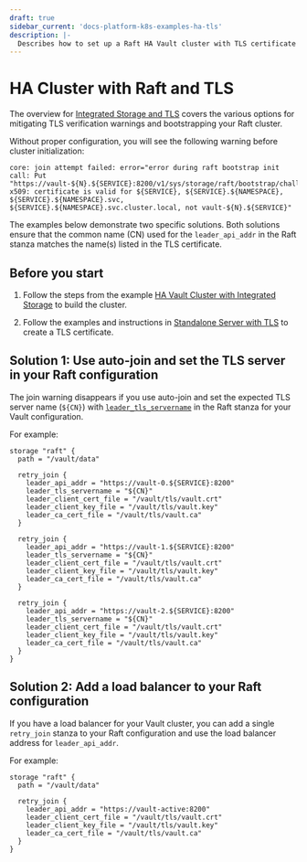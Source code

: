 ```yaml
---
draft: true
sidebar_current: 'docs-platform-k8s-examples-ha-tls'
description: |-
  Describes how to set up a Raft HA Vault cluster with TLS certificate
---
```


# HA Cluster with Raft and TLS

The overview for [Integrated Storage and
TLS](/docs/concepts/integrated-storage#integrated-storage-and-tls) covers
the various options for mitigating TLS verification warnings and bootstrapping
your Raft cluster.

Without proper configuration, you will see the following warning before cluster
initialization:
```shell
core: join attempt failed: error="error during raft bootstrap init call: Put "https://vault-${N}.${SERVICE}:8200/v1/sys/storage/raft/bootstrap/challenge": x509: certificate is valid for ${SERVICE}, ${SERVICE}.${NAMESPACE}, ${SERVICE}.${NAMESPACE}.svc, ${SERVICE}.${NAMESPACE}.svc.cluster.local, not vault-${N}.${SERVICE}"
```

The examples below demonstrate two specific solutions. Both solutions ensure
that the common name (CN) used for the `leader_api_addr` in the Raft stanza
matches the name(s) listed in the TLS certificate.

## Before you start

1. Follow the steps from the example [HA Vault Cluster with Integrated
Storage](/docs/platform/k8s/helm/examples/ha-with-raft) to build the cluster.

2. Follow the examples and instructions in [Standalone Server with
TLS](/docs/platform/k8s/helm/examples/standalone-tls) to create a TLS
certificate.

## Solution 1: Use auto-join and set the TLS server in your Raft configuration

The join warning disappears if you use auto-join and set the expected TLS
server name (`${CN}`) with
[`leader_tls_servername`](/docs/configuration/storage/raft#leader_tls_servername)
in the Raft stanza for your Vault configuration.

For example:

```hcl {6,14,22}
storage "raft" {
  path = "/vault/data"

  retry_join {
    leader_api_addr = "https://vault-0.${SERVICE}:8200"
    leader_tls_servername = "${CN}"
    leader_client_cert_file = "/vault/tls/vault.crt"
    leader_client_key_file = "/vault/tls/vault.key"
    leader_ca_cert_file = "/vault/tls/vault.ca"
  }

  retry_join {
    leader_api_addr = "https://vault-1.${SERVICE}:8200"
    leader_tls_servername = "${CN}"
    leader_client_cert_file = "/vault/tls/vault.crt"
    leader_client_key_file = "/vault/tls/vault.key"
    leader_ca_cert_file = "/vault/tls/vault.ca"
  }

  retry_join {
    leader_api_addr = "https://vault-2.${SERVICE}:8200"
    leader_tls_servername = "${CN}"
    leader_client_cert_file = "/vault/tls/vault.crt"
    leader_client_key_file = "/vault/tls/vault.key"
    leader_ca_cert_file = "/vault/tls/vault.ca"
  }
}
```

## Solution 2:  Add a load balancer to your Raft configuration

If you have a load balancer for your Vault cluster, you can add a single
`retry_join` stanza to your Raft configuration and use the load balancer
address for `leader_api_addr`.

For example:

```hcl {5}
storage "raft" {
  path = "/vault/data"

  retry_join {
    leader_api_addr = "https://vault-active:8200"
    leader_client_cert_file = "/vault/tls/vault.crt"
    leader_client_key_file = "/vault/tls/vault.key"
    leader_ca_cert_file = "/vault/tls/vault.ca"
  }
}
```

